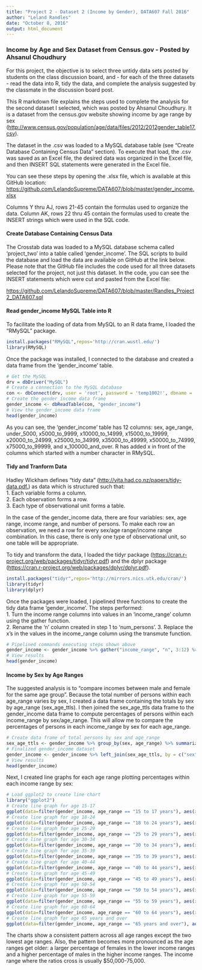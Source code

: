 ---
title: "Project 2 - Dataset 2 (Income by Gender), DATA607 Fall 2016"
author: "Leland Randles"
date: "October 8, 2016"
output: html_document
---

### Income by Age and Sex Dataset from Census.gov - Posted by Ahsanul Choudhury

For this project, the objective is to select three untidy data sets posted by students on the class discussion board, and - for each of the three datasets - read the data into R, tidy the data, and complete the analysis suggested by the classmate in the discussion board post.

This R markdown file explains the steps used to complete the analysis for the second dataset I selected, which was posted by Ahsanul Choudhury. It is a dataset from the census.gov website showing income by age range by sex (<http://www.census.gov/population/age/data/files/2012/2012gender_table17.csv>).  

The dataset in the .csv was loaded to a MySQL database table (see "Create Database Containing Census Data" section).  To execute that load, the .csv was saved as an Excel file, the desired data was organized in the Excel file, and then INSERT SQL statements were generated in the Excel file.  

You can see these steps by opening the .xlsx file, which is available at this GitHub location:  <https://github.com/LelandoSupreme/DATA607/blob/master/gender_income.xlsx>

Columns Y thru AJ, rows 21-45 contain the formulas used to organize the data.  Column AK, rows 22 thru 45 contain the formulas used to create the INSERT strings which were used in the SQL code.
  

#### Create Database Containing Census Data  

The Crosstab data was loaded to a MySQL database schema called 'project_two' into a table called 'gender_income'. The SQL scripts to build the database and load the data are available on GitHub at the link below. Please note that the GitHub file includes the code used for all three datasets selected for the project, not just this dataset.  In the code, you can see the INSERT statements which were cut and pasted from the Excel file:  

<https://github.com/LelandoSupreme/DATA607/blob/master/Randles_Project2_DATA607.sql>  


#### Read gender_income MySQL Table into R

To facilitate the loading of data from MySQL to an R data frame, I loaded the "RMySQL" package.

```{r results='hide', message=FALSE, warning=FALSE}
install.packages("RMySQL",repos='http://cran.wustl.edu/')
library(RMySQL)
```  

Once the package was installed, I connected to the database and created a data frame from the 'gender_income' table.  

```{r load-data, eval=TRUE}
# Get the MySQL
drv = dbDriver("MySQL")
# Create a connection to the MySQL database
con <- dbConnect(drv, user = 'root', password = 'temp1002!', dbname = 'project_two')
# Create the gender_income data frame
gender_income <- dbReadTable(con, "gender_income")
# View the gender_income data frame
head(gender_income)
```

As you can see, the 'gender_income' table has 12 columns: sex, age_range, under_5000, x5000_to_9999, x10000_to_14999, x15000_to_19999, x20000_to_24999, x25000_to_34999, x35000_to_49999, x50000_to_74999, x75000_to_99999, and x_100000_and_over.  R has added x in front of the columns which started with a number character in RMySQL.


#### Tidy and Tranform Data  

Hadley Wickham defines "tidy data" (<http://vita.had.co.nz/papers/tidy-data.pdf.>) as data which is structured such that:  
1. Each variable forms a column.  
2. Each observation forms a row.  
3. Each type of observational unit forms a table. 

In the case of the gender_income data, there are four variables: sex, age range, income range, and number of persons. To make each row an observation, we need a row for every sex/age range/income range combination. In this case, there is only one type of observational unit, so one table will be appropriate.  

To tidy and transform the data, I loaded the tidyr package (<https://cran.r-project.org/web/packages/tidyr/tidyr.pdf>) and the dplyr package (<https://cran.r-project.org/web/packages/dplyr/dplyr.pdf>).  

```{r results='hide', message=FALSE, warning=FALSE}
install.packages("tidyr",repos='http://mirrors.nics.utk.edu/cran/')
library(tidyr)
library(dplyr)
```  
  
Once the packages were loaded, I pipelined three functions to create the tidy data frame 'gender_income'.  The steps performed:  
1. Turn the income range columns into values in an 'income_range' column using the gather function.  
2. Rename the 'n' column created in step 1 to 'num_persons'.
3. Replace the x's in the values in the income_range column using the transmute function.  

```{r tidy_tranform1, eval=TRUE}
# Pipelined commands executing steps shown above
gender_income <- gender_income %>% gather("income_range", "n", 3:12) %>% rename(num_persons = n) %>% transmute(sex = sex, age_range = age_range, income_range = gsub("X","",income_range), num_persons = num_persons)
# View results
head(gender_income)
```  
  
  
#### Income by Sex by Age Ranges  

The suggested analysis is to "compare incomes between male and female for the same age group".  Because the total number of persons within each age_range varies by sex, I created a data frame containing the totals by sex by age_range (sex_age_ttls).  I then joined the sex_age_ttls data frame to the gender_income data frame to compute percentages of persons within each income_range by sex/age_range. This will allow me to compare the percentages of persons in each income_range by sex for each age_range.  

```{r tidy_tranform2, eval=TRUE}
# Create data frame of total persons by sex and age_range
sex_age_ttls <- gender_income %>% group_by(sex, age_range) %>% summarize(sum(num_persons)) %>% rename(num_persons_by_age = `sum(num_persons)`) 
# Finalized gender_income dataset
gender_income <- gender_income %>% left_join(sex_age_ttls, by = c("sex", "age_range")) %>% mutate(income_range_perc = num_persons / num_persons_by_age)
# View results
head(gender_income)
```  
  
Next, I created line graphs for each age range plotting percentages within each income range by sex:  
  
```{r analysis, eval=TRUE}
# Load ggplot2 to create line chart
library("ggplot2")
# Create line graph for age 15-17
ggplot(data=filter(gender_income, age_range == "15 to 17 years"), aes(x=factor(filter(gender_income, age_range == "15 to 17 years")$income_range, levels=c("under_5000", "5000_to_9999", "10000_to_14999", "15000_to_19999", "20000_to_24999", "25000_to_34999", "35000_to_49999", "50000_to_74999", "75000_to_99999", "100000_and_over")), y=income_range_perc, group=sex, colour=sex)) + geom_line(size = 1.5) + geom_point(size=3) + xlab("Income Range") + ylab("Percentage") + theme(axis.text.x=element_text(angle = -90, hjust = 0)) + ggtitle("Age Range 15 to 17 years old")
# Create line graph for age 18-24
ggplot(data=filter(gender_income, age_range == "18 to 24 years"), aes(x=factor(filter(gender_income, age_range == "18 to 24 years")$income_range, levels=c("under_5000", "5000_to_9999", "10000_to_14999", "15000_to_19999", "20000_to_24999", "25000_to_34999", "35000_to_49999", "50000_to_74999", "75000_to_99999", "100000_and_over")), y=income_range_perc, group=sex, colour=sex)) + geom_line(size = 1.5) + geom_point(size=3) + xlab("Income Range") + ylab("Percentage") + theme(axis.text.x=element_text(angle = -90, hjust = 0)) + ggtitle("Age Range 18 to 24 years old")
# Create line graph for age 25-29
ggplot(data=filter(gender_income, age_range == "25 to 29 years"), aes(x=factor(filter(gender_income, age_range == "25 to 29 years")$income_range, levels=c("under_5000", "5000_to_9999", "10000_to_14999", "15000_to_19999", "20000_to_24999", "25000_to_34999", "35000_to_49999", "50000_to_74999", "75000_to_99999", "100000_and_over")), y=income_range_perc, group=sex, colour=sex)) + geom_line(size = 1.5) + geom_point(size=3) + xlab("Income Range") + ylab("Percentage") + theme(axis.text.x=element_text(angle = -90, hjust = 0)) + ggtitle("Age Range 25 to 29 years old")
# Create line graph for age 30-34
ggplot(data=filter(gender_income, age_range == "30 to 34 years"), aes(x=factor(filter(gender_income, age_range == "30 to 34 years")$income_range, levels=c("under_5000", "5000_to_9999", "10000_to_14999", "15000_to_19999", "20000_to_24999", "25000_to_34999", "35000_to_49999", "50000_to_74999", "75000_to_99999", "100000_and_over")), y=income_range_perc, group=sex, colour=sex)) + geom_line(size = 1.5) + geom_point(size=3) + xlab("Income Range") + ylab("Percentage") + theme(axis.text.x=element_text(angle = -90, hjust = 0)) + ggtitle("Age Range 30 to 34 years old")
# Create line graph for age 35-39
ggplot(data=filter(gender_income, age_range == "35 to 39 years"), aes(x=factor(filter(gender_income, age_range == "35 to 39 years")$income_range, levels=c("under_5000", "5000_to_9999", "10000_to_14999", "15000_to_19999", "20000_to_24999", "25000_to_34999", "35000_to_49999", "50000_to_74999", "75000_to_99999", "100000_and_over")), y=income_range_perc, group=sex, colour=sex)) + geom_line(size = 1.5) + geom_point(size=3) + xlab("Income Range") + ylab("Percentage") + theme(axis.text.x=element_text(angle = -90, hjust = 0)) + ggtitle("Age Range 35 to 39 years old")
# Create line graph for age 40-44
ggplot(data=filter(gender_income, age_range == "40 to 44 years"), aes(x=factor(filter(gender_income, age_range == "40 to 44 years")$income_range, levels=c("under_5000", "5000_to_9999", "10000_to_14999", "15000_to_19999", "20000_to_24999", "25000_to_34999", "35000_to_49999", "50000_to_74999", "75000_to_99999", "100000_and_over")), y=income_range_perc, group=sex, colour=sex)) + geom_line(size = 1.5) + geom_point(size=3) + xlab("Income Range") + ylab("Percentage") + theme(axis.text.x=element_text(angle = -90, hjust = 0)) + ggtitle("Age Range 40 to 44 years old")
# Create line graph for age 45-49
ggplot(data=filter(gender_income, age_range == "45 to 49 years"), aes(x=factor(filter(gender_income, age_range == "45 to 49 years")$income_range, levels=c("under_5000", "5000_to_9999", "10000_to_14999", "15000_to_19999", "20000_to_24999", "25000_to_34999", "35000_to_49999", "50000_to_74999", "75000_to_99999", "100000_and_over")), y=income_range_perc, group=sex, colour=sex)) + geom_line(size = 1.5) + geom_point(size=3) + xlab("Income Range") + ylab("Percentage") + theme(axis.text.x=element_text(angle = -90, hjust = 0)) + ggtitle("Age Range 45 to 49 years old")
# Create line graph for age 50-54
ggplot(data=filter(gender_income, age_range == "50 to 54 years"), aes(x=factor(filter(gender_income, age_range == "50 to 54 years")$income_range, levels=c("under_5000", "5000_to_9999", "10000_to_14999", "15000_to_19999", "20000_to_24999", "25000_to_34999", "35000_to_49999", "50000_to_74999", "75000_to_99999", "100000_and_over")), y=income_range_perc, group=sex, colour=sex)) + geom_line(size = 1.5) + geom_point(size=3) + xlab("Income Range") + ylab("Percentage") + theme(axis.text.x=element_text(angle = -90, hjust = 0)) + ggtitle("Age Range 50 to 54 years old")
# Create line graph for age 55-59
ggplot(data=filter(gender_income, age_range == "55 to 59 years"), aes(x=factor(filter(gender_income, age_range == "55 to 59 years")$income_range, levels=c("under_5000", "5000_to_9999", "10000_to_14999", "15000_to_19999", "20000_to_24999", "25000_to_34999", "35000_to_49999", "50000_to_74999", "75000_to_99999", "100000_and_over")), y=income_range_perc, group=sex, colour=sex)) + geom_line(size = 1.5) + geom_point(size=3) + xlab("Income Range") + ylab("Percentage") + theme(axis.text.x=element_text(angle = -90, hjust = 0)) + ggtitle("Age Range 55 to 59 years old")
# Create line graph for age 60-64
ggplot(data=filter(gender_income, age_range == "60 to 64 years"), aes(x=factor(filter(gender_income, age_range == "60 to 64 years")$income_range, levels=c("under_5000", "5000_to_9999", "10000_to_14999", "15000_to_19999", "20000_to_24999", "25000_to_34999", "35000_to_49999", "50000_to_74999", "75000_to_99999", "100000_and_over")), y=income_range_perc, group=sex, colour=sex)) + geom_line(size = 1.5) + geom_point(size=3) + xlab("Income Range") + ylab("Percentage") + theme(axis.text.x=element_text(angle = -90, hjust = 0)) + ggtitle("Age Range 60 to 64 years old")
# Create line graph for age 65 years and over
ggplot(data=filter(gender_income, age_range == "65 years and over"), aes(x=factor(filter(gender_income, age_range == "65 years and over")$income_range, levels=c("under_5000", "5000_to_9999", "10000_to_14999", "15000_to_19999", "20000_to_24999", "25000_to_34999", "35000_to_49999", "50000_to_74999", "75000_to_99999", "100000_and_over")), y=income_range_perc, group=sex, colour=sex)) + geom_line(size = 1.5) + geom_point(size=3) + xlab("Income Range") + ylab("Percentage") + theme(axis.text.x=element_text(angle = -90, hjust = 0)) + ggtitle("Age Range 65 and Over")
```  

The charts show a consistent pattern across all age ranges except the two lowest age ranges. Also, the pattern becomes more pronounced as the age ranges get older: a larger percentage of females in the lower income ranges and a higher percentage of males in the higher income ranges. The income range where the ratios cross is usually $50,000-75,000.  
  

